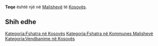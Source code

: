 {{Fshat në 
 | Emri                = Teqe
 | EmriAlt                = 
 | NAME_SHORT_FORM=      
 | NAME_GENERIC=      
 | NAME_SORT_NAME_RO=      TEQE
 | FULL_NAME_RO = Teqe
 | FULL_NAME_ND_RO=Teqe
 | SORT_NAME_RG=TEQE
 | FULL_NAME_RG=Teqe
 | FULL_NAME_ND_RG=Teqe
 | SRP_NAME_SHORT_FORM=      
 | SRP_NAME_GENERIC=      
 | SRP_NAME_SORT_NAME_RO=      
 | SRP_FULL_NAME_RO = 
 | SRP_FULL_NAME_ND_RO=
 | SRP_SORT_NAME_RG=
 | SRP_FULL_NAME_RG=
 | SRP_FULL_NAME_ND_RG=
 | Emri (Rasa dhanore) = 
 | Figura              = 
 | Shteti              = Kosovo
 | Komuna              = Malishevë
 | Kodi postar         = 
 | Sipërfaqja          = 

 | Popullsia           = 

 | Regj. i popullsisë  = 
 | Dend. e popullsisë  = 
 | Faqja zyrtare       = 
 <!--- Koordinatat ----> 
 | Gjerësia            = 42.571111
 | Gjatësia            = 21.236667
 | Lartësia            = 
}}
'''Teqe''' është një [[]] në [[Malishevë]] të [[Kosovës]].

<!-- == Gjeografia == -->
<!-- == Historia == -->
<!-- == Demografia == -->
== Shih edhe ==
{{Komuna Malishevë}}
{{Kosovo-Administrata-Cung}}

[[Kategoria:Fshatra në Kosovës]]
[[Kategoria:Fshatra në Kommunes Malishevë]]
[[Kategoria:Vendbanime në Kosovës]]